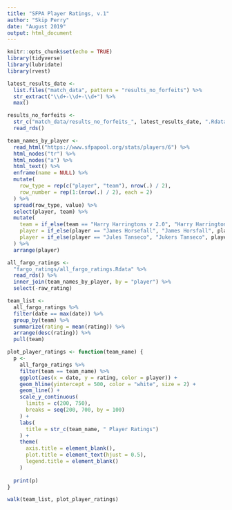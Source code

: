 ```yaml
---
title: "SFPA Player Ratings, v.1"
author: "Skip Perry"
date: "August 2019"
output: html_document
---
```


```r
knitr::opts_chunk$set(echo = TRUE)
library(tidyverse)
library(lubridate)
library(rvest)

latest_results_date <- 
  list.files("match_data", pattern = "results_no_forfeits") %>% 
  str_extract("\\d+-\\d+-\\d+") %>% 
  max()

results_no_forfeits <- 
  str_c("match_data/results_no_forfeits_", latest_results_date, ".Rdata") %>% 
  read_rds()

team_names_by_player <- 
  read_html("https://www.sfpapool.org/stats/players/6") %>% 
  html_nodes("tr") %>% 
  html_nodes("a") %>% 
  html_text() %>% 
  enframe(name = NULL) %>% 
  mutate(
    row_type = rep(c("player", "team"), nrow(.) / 2),
    row_number = rep(1:(nrow(.) / 2), each = 2)
  ) %>% 
  spread(row_type, value) %>% 
  select(player, team) %>% 
  mutate(
    team = if_else(team == "Harry Harringtons v 2.0", "Harry Harringtons", team),
    player = if_else(player == "James Horsefall", "James Horsfall", player),
    player = if_else(player == "Jules Tanseco", "Jukers Tanseco", player)
  ) %>% 
  arrange(player)

all_fargo_ratings <- 
  "fargo_ratings/all_fargo_ratings.Rdata" %>% 
  read_rds() %>% 
  inner_join(team_names_by_player, by = "player") %>% 
  select(-raw_rating)

team_list <- 
  all_fargo_ratings %>% 
  filter(date == max(date)) %>% 
  group_by(team) %>% 
  summarize(rating = mean(rating)) %>% 
  arrange(desc(rating)) %>% 
  pull(team)

plot_player_ratings <- function(team_name) {
  p <- 
    all_fargo_ratings %>% 
    filter(team == team_name) %>% 
    ggplot(aes(x = date, y = rating, color = player)) +
    geom_hline(yintercept = 500, color = "white", size = 2) +
    geom_line() +
    scale_y_continuous(
      limits = c(200, 750),
      breaks = seq(200, 700, by = 100)
    ) +
    labs(
      title = str_c(team_name, " Player Ratings")
    ) +
    theme(
      axis.title = element_blank(),
      plot.title = element_text(hjust = 0.5),
      legend.title = element_blank()
    )
  
  print(p)
}
```

```r
walk(team_list, plot_player_ratings)
```

